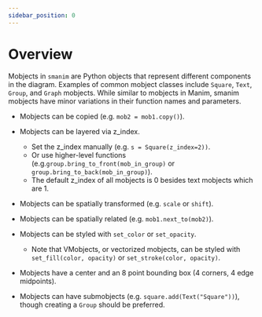 ```yaml
---
sidebar_position: 0
---
```


# Overview

Mobjects in `smanim` are Python objects that represent different components in the diagram.
Examples of common mobject classes include `Square`, `Text`, `Group`, and `Graph` mobjects.
While similar to mobjects in Manim, smanim mobjects have minor variations in their function names and parameters.

- Mobjects can be copied (e.g. `mob2 = mob1.copy()`).
- Mobjects can be layered via z_index.

  - Set the z_index manually (e.g. `s = Square(z_index=2))`.
  - Or use higher-level functions (e.g.`group.bring_to_front(mob_in_group)` or `group.bring_to_back(mob_in_group)`).
  - The default z_index of all mobjects is 0 besides text mobjects which are 1.

- Mobjects can be spatially transformed (e.g. `scale` or `shift`).
- Mobjects can be spatially related (e.g. `mob1.next_to(mob2)`).
- Mobjects can be styled with `set_color` or `set_opacity`.

  - Note that VMobjects, or vectorized mobjects, can be styled with `set_fill(color, opacity)` or `set_stroke(color, opacity)`.

- Mobjects have a center and an 8 point bounding box (4 corners, 4 edge midpoints).
- Mobjects can have submobjects (e.g. `square.add(Text("Square"))`), though creating a `Group` should be preferred.
